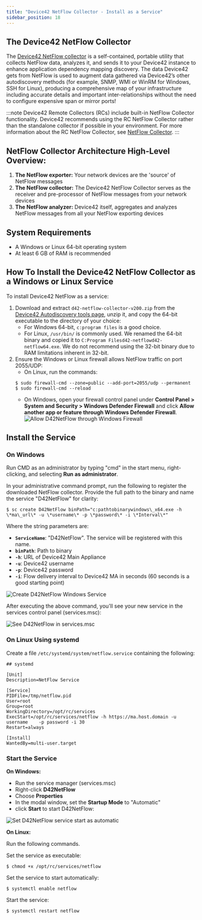 ```yaml
---
title: "Device42 NetFlow Collector - Install as a Service"
sidebar_position: 18
---
```


## The Device42 NetFlow Collector

The [Device42 NetFlow collector](https://www.device42.com/autodiscovery/) is a self-contained, portable utility that collects NetFlow data, analyzes it, and sends it to your Device42 instance to enhance application dependency mapping discovery. The data Device42 gets from NetFlow is used to augment data gathered via Device42’s other autodiscovery methods (for example, SNMP, WMI or WinRM for Windows, SSH for Linux), producing a comprehensive map of your infrastructure including accurate details and important inter-relationships without the need to configure expensive span or mirror ports!

:::note
Device42 Remote Collectors (RCs) include built-in NetFlow Collector functionality. Device42 recommends using the RC NetFlow Collector rather than the standalone collector if possible in your environment. For more information about the RC NetFlow Collector, see [NetFlow Collector](auto-discovery/netflow-collector.md).
:::

## NetFlow Collector Architecture High-Level Overview:

1. **The NetFlow exporter:** Your network devices are the 'source' of NetFlow messages
2. **The NetFlow collector:** The Device42 NetFlow Collector serves as the receiver and pre-processor of NetFlow messages from your network devices
3. **The NetFlow analyzer:** Device42 itself, aggregates and analyzes NetFlow messages from all your NetFlow exporting devices

## System Requirements

- A Windows or Linux 64-bit operating system
- At least 6 GB of RAM is recommended

## How To Install the Device42 NetFlow Collector as a Windows or Linux Service

To install Device42 NetFlow as a service:

1. Download and extract `d42-netflow-collector-v200.zip` from the [Device42 Autodiscovery tools page](https://www.device42.com/autodiscovery/), unzip it, and copy the 64-bit executable to the directory of your choice:
    - For Windows 64-bit, `c:program files` is a good choice.
    - For Linux, `/usr/bin/` is commonly used. We renamed the 64-bit binary and copied it to `C:Program Filesd42-netflowd42-netflow64.exe`. 
    We do not recommend using the 32-bit binary due to RAM limitations inherent in 32-bit.
2. Ensure the Windows or Linux firewall allows NetFlow traffic on port 2055/UDP:
    - On Linux, run the commands:
    ```
    $ sudo firewall-cmd --zone=public --add-port=2055/udp --permanent
    $ sudo firewall-cmd --reload
    ```
    - On Windows, open your firewall control panel under **Control Panel > System and Security > Windows Defender Firewall** and click **Allow another app or feature through Windows Defender Firewall**.
    ![Allow D42NetFlow through Windows Firewall](/assets/images/Windows_Firewall_Allowed.png)

## Install the Service

### On Windows

Run CMD as an administrator by typing "cmd" in the start menu, right-clicking, and selecting **Run as administrator**.

In your administrative command prompt, run the following to register the downloaded NetFlow collector. Provide the full path to the binary and name the service "D42NetFlow" for clarity:

```
$ sc create D42NetFlow binPath="c:pathtobinarywindows\_x64.exe -h \*ma\_url\* -u \*username\* -p \*password\* -i \*Interval\*" 
```

Where the string parameters are:

- **`ServiceName`**: "D42NetFlow". The service will be registered with this name.
- **`binPath`**: Path to binary
- **`-h`**: URL of Device42 Main Appliance
- **`-u`**: Device42 username
- **`-p`**: Device42 password
- **`-i`**: Flow delivery interval to Device42 MA in seconds (60 seconds is a good starting point)


![Create D42NetFlow Windows Service](/assets/images/Create_D42_Netflow_Service.png)

After executing the above command, you'll see your new service in the services control panel (services.msc):

![See D42NetFlow in services.msc](/assets/images/D42Netflow_services-msc.png)

### On Linux Using systemd

Create a file `/etc/systemd/system/netflow.service` containing the following:

```
## systemd

[Unit]
Description=NetFlow Service

[Service]
PIDFile=/tmp/netflow.pid
User=root
Group=root
WorkingDirectory=/opt/rc/services
ExecStart=/opt/rc/services/netflow -h https://ma.host.domain -u username    -p password -i 30
Restart=always

[Install]
WantedBy=multi-user.target
```

### Start the Service

**On Windows:** 

- Run the service manager (services.msc)
- Right-click **D42NetFlow**
- Choose **Properties**
- In the modal window, set the **Startup Mode** to "Automatic"
- click **Start** to start D42NetFlow: 

![Set D42NetFlow service start as automatic](/assets/images/Set_service_start_automatic.png)

**On Linux:**

Run the following commands.

Set the service as executable:
```
$ chmod +x /opt/rc/services/netflow
```
Set the service to start automatically:
```
$ systemctl enable netflow
```
Start the service:
```
$ systemctl restart netflow
```
